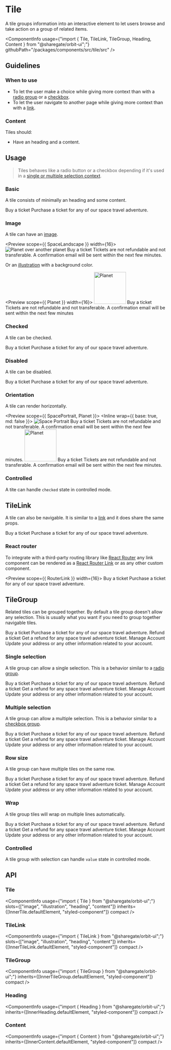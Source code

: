
<Meta
    title="Components/Tile"
    id="tile"
/>

# Tile

<Tagline>A tile groups information into an interactive element to let users browse and take action on a group of related items.</Tagline>

<ComponentInfo
    usage={"import { Tile, TileLink, TileGroup, Heading, Content } from \"@sharegate/orbit-ui\";"}
    githubPath="/packages/components/src/tile/src"
/>

## Guidelines

### When to use

- To let the user make a choice while giving more context than with a [radio group](?path=/docs/radio-group--default-story) or a [checkbox](?path=/docs/checkbox--default-story).
- To let the user navigate to another page while giving more context than with a [link](?path=/docs/link--default-story).

### Content

Tiles should:

- Have an heading and a content.

## Usage

> Tiles behaves like a radio button or a checkbox depending if it's used in a [single or multiple selection context](?path=/docs/tile--tile#tilegroup).

### Basic

A tile consists of minimally an heading and some content.

<Preview width={16}>
    <Story name="tile">
        <Tile>
            <Heading>Buy a ticket</Heading>
            <Content>Purchase a ticket for any of our space travel adventure.</Content>
        </Tile>
    </Story>
</Preview>

### Image

A tile can have an [image](?path=/story/chromatic-image--default).

<Preview scope={{ SpaceLandscape }} width={16}>
    <Story name="image">
        <Tile>
            <Image src={SpaceLandscape} alt="Planet over another planet" />
            <Heading>Buy a ticket</Heading>
            <Content>Tickets are not refundable and not transferable. A confirmation email will be sent within the next few minutes.</Content>
        </Tile>
    </Story>
</Preview>

Or an [illustration](?path=/docs/illustration--horizontal) with a background color.

<Preview scope={{ Planet }} width={16}>
    <Story name="illustration">
        <Tile>
            <Illustration backgroundColor="alias-hard-break">
                <Image src={Planet} width="100px" alt="Planet" />
            </Illustration>
            <Heading>Buy a ticket</Heading>
            <Content>Tickets are not refundable and not transferable. A confirmation email will be sent within the next few minutes</Content>
        </Tile>
    </Story>
</Preview>

### Checked

A tile can be checked.

<Preview width={16}>
    <Story name="checked">
        <Tile defaultChecked>
            <Heading>Buy a ticket</Heading>
            <Content>Purchase a ticket for any of our space travel adventure.</Content>
        </Tile>
    </Story>
</Preview>

### Disabled

A tile can be disabled.

<Preview width={16}>
    <Story name="disabled">
        <Tile disabled>
            <Heading>Buy a ticket</Heading>
            <Content>Purchase a ticket for any of our space travel adventure.</Content>
        </Tile>
    </Story>
</Preview>

### Orientation

A tile can render horizontally.

<Preview scope={{ SpacePortrait, Planet }}>
    <Story name="orientation">
        <Inline wrap={{ base: true, md: false }}>
            <Tile orientation="horizontal">
                <Image src={SpacePortrait} alt="Space Portrait" />
                <Heading>Buy a ticket</Heading>
                <Content>Tickets are not refundable and not transferable. A confirmation email will be sent within the next few minutes.</Content>
            </Tile>
            <Tile orientation="horizontal">
                <Illustration>
                    <Image src={Planet} width="100px" alt="Planet" />
                </Illustration>
                <Heading>Buy a ticket</Heading>
                <Content>Tickets are not refundable and not transferable. A confirmation email will be sent within the next few minutes.</Content>
            </Tile>
        </Inline>
    </Story>
</Preview>

### Controlled

A tite can handle `checked` state in controlled mode.

<Preview filePath="/tile/docs/ControlledTile" width={16} />

## TileLink

A tile can also be navigable. It is similar to a [link](?path=/docs/link--default-story) and it does share the same props.

<Preview width={16}>
    <Story name="link">
        <TileLink href="https://www.virgingalactic.com">
            <Heading>Buy a ticket</Heading>
            <Content>Purchase a ticket for any of our space travel adventure.</Content>
        </TileLink>
    </Story>
</Preview>

### React router

To integrate with a third-party routing library like [React Router](https://reactrouter.com) any link component can be rendered as a [React Router Link](https://reactrouter.com/web/api/Link) or as any other custom component.

<Preview scope={{ RouterLink }} width={16}>
    <Story name="react router">
        <TileLink as={RouterLink} to="/buy">
            <Heading>Buy a ticket</Heading>
            <Content>Purchase a ticket for any of our space travel adventure.</Content>
        </TileLink>
    </Story>
</Preview>

## TileGroup

Related tiles can be grouped together. By default a tile group doesn't allow any selection. This is usually what you want if you need to group together navigable tiles.

<Preview width={16}>
    <Story name="no selection">
        <TileGroup>
            <TileLink href="https://www.virgingalactic.com">
                <Heading>Buy a ticket</Heading>
                <Content>Purchase a ticket for any of our space travel adventure.</Content>
            </TileLink>
            <TileLink href="https://www.virgingalactic.com">
                <Heading>Refund a ticket</Heading>
                <Content>Get a refund for any space travel adventure ticket.</Content>
            </TileLink>
            <TileLink href="https://www.virgingalactic.com">
                <Heading>Manage Account</Heading>
                <Content>Update your address or any other information related to your account.</Content>
            </TileLink>
        </TileGroup>
    </Story>
</Preview>

### Single selection

A tile group can allow a single selection. This is a behavior similar to a [radio group](?path=/docs/radio-group--default-story).

<Preview width={16}>
    <Story name="single selection">
        <TileGroup selectionMode="single">
            <Tile value="buy">
                <Heading>Buy a ticket</Heading>
                <Content>Purchase a ticket for any of our space travel adventure.</Content>
            </Tile>
            <Tile value="refund">
                <Heading>Refund a ticket</Heading>
                <Content>Get a refund for any space travel adventure ticket.</Content>
            </Tile>
            <Tile value="manage-account">
                <Heading>Manage Account</Heading>
                <Content>Update your address or any other information related to your account.</Content>
            </Tile>
        </TileGroup>
    </Story>
</Preview>

### Multiple selection

A tile group can allow a multiple selection. This is a behavior similar to a [checkbox group](?path=/docs/checkbox--default-story#checkbox-group).

<Preview width={16}>
    <Story name="multiple selection">
        <TileGroup selectionMode="multiple">
            <Tile value="buy">
                <Heading>Buy a ticket</Heading>
                <Content>Purchase a ticket for any of our space travel adventure.</Content>
            </Tile>
            <Tile value="refund">
                <Heading>Refund a ticket</Heading>
                <Content>Get a refund for any space travel adventure ticket.</Content>
            </Tile>
            <Tile value="manage-account">
                <Heading>Manage Account</Heading>
                <Content>Update your address or any other information related to your account.</Content>
            </Tile>
        </TileGroup>
    </Story>
</Preview>

### Row size

A tile group can have multiple tiles on the same row.

<Preview>
    <Story name="row size">
        <TileGroup rowSize={{
            base: "1",
            md: "2",
            lg: "3"
        }}
        >
            <TileLink href="https://www.virgingalactic.com">
                <Heading>Buy a ticket</Heading>
                <Content>Purchase a ticket for any of our space travel adventure.</Content>
            </TileLink>
            <TileLink href="https://www.virgingalactic.com">
                <Heading>Refund a ticket</Heading>
                <Content>Get a refund for any space travel adventure ticket.</Content>
            </TileLink>
            <TileLink href="https://www.virgingalactic.com">
                <Heading>Manage Account</Heading>
                <Content>Update your address or any other information related to your account.</Content>
            </TileLink>
        </TileGroup>
    </Story>
</Preview>

### Wrap

A tile group tiles will wrap on multiple lines automatically.

<Preview>
    <Story name="wrap">
        <TileGroup rowSize={2}>
            <TileLink href="https://www.virgingalactic.com">
                <Heading>Buy a ticket</Heading>
                <Content>Purchase a ticket for any of our space travel adventure.</Content>
            </TileLink>
            <TileLink href="https://www.virgingalactic.com">
                <Heading>Refund a ticket</Heading>
                <Content>Get a refund for any space travel adventure ticket.</Content>
            </TileLink>
            <TileLink href="https://www.virgingalactic.com">
                <Heading>Manage Account</Heading>
                <Content>Update your address or any other information related to your account.</Content>
            </TileLink>
        </TileGroup>
    </Story>
</Preview>

### Controlled

A tile group with selection can handle `value` state in controlled mode.

<Preview filePath="/tile/docs/ControlledTileGroup" />

## API

### Tile

<ComponentInfo
    usage={"import { Tile } from \"@sharegate/orbit-ui\";"}
    slots={["image", "illustration", "heading", "content"]}
    inherits={[InnerTile.defaultElement, "styled-component"]}
    compact
/>

<ArgsTable of={InnerTile} sort="alpha" />

### TileLink

<ComponentInfo
    usage={"import { TileLink } from \"@sharegate/orbit-ui\";"}
    slots={["image", "illustration", "heading", "content"]}
    inherits={[InnerTileLink.defaultElement, "styled-component"]}
    compact
/>

<ArgsTable of={InnerTileLink} sort="alpha" />

### TileGroup

<ComponentInfo
    usage={"import { TileGroup } from \"@sharegate/orbit-ui\";"}
    inherits={[InnerTileGroup.defaultElement, "styled-component"]}
    compact
/>

<ArgsTable of={InnerTileGroup} sort="alpha" />

### Heading

<ComponentInfo
    usage={"import { Heading } from \"@sharegate/orbit-ui\";"}
    inherits={[InnerHeading.defaultElement, "styled-component"]}
    compact
/>

<ArgsTable of={InnerHeading} sort="alpha" />

### Content

<ComponentInfo
    usage={"import { Content } from \"@sharegate/orbit-ui\";"}
    inherits={[InnerContent.defaultElement, "styled-component"]}
    compact
/>

<ArgsTable of={InnerContent} sort="alpha" />
